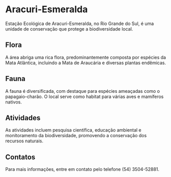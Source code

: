 # Aracuri-Esmeralda

Estação Ecológica de Aracuri-Esmeralda, no Rio Grande do Sul, é uma unidade de conservação que protege a biodiversidade local.

## Flora

A área abriga uma rica flora, predominantemente composta por espécies da Mata Atlântica, incluindo a Mata de Araucária e diversas plantas endêmicas.

## Fauna

A fauna é diversificada, com destaque para espécies ameaçadas como o papagaio-charão. O local serve como habitat para várias aves e mamíferos nativos.

## Atividades

As atividades incluem pesquisa científica, educação ambiental e monitoramento da biodiversidade, promovendo a conservação dos recursos naturais.

## Contatos

Para mais informações, entre em contato pelo telefone (54) 3504-52881.
